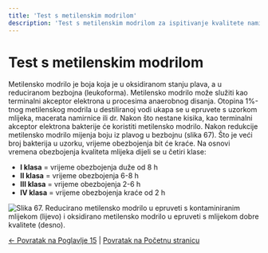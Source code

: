 ```yaml
---
title: 'Test s metilenskim modrilom'
description: 'Test s metilenskim modrilom za ispitivanje kvalitete namirnica'
---
```


# Test s metilenskim modrilom

Metilensko modrilo je boja koja je u oksidiranom stanju plava, a u reduciranom bezbojna (leukoforma). Metilensko modrilo može služiti kao terminalni akceptor elektrona u procesima anaerobnog disanja. Otopina 1%-tnog metilenskog modrila u destiliranoj vodi ukapa se u epruvete s uzorkom mlijeka, macerata namirnice ili dr. Nakon što nestane kisika, kao terminalni akceptor elektrona bakterije će koristiti metilensko modrilo. Nakon redukcije metilensko modrilo mijenja boju iz plavog u bezbojnu (slika 67). Što je veći broj bakterija u uzorku, vrijeme obezbojenja bit će kraće. Na osnovi vremena obezbojenja kvaliteta mlijeka dijeli se u četiri klase:

- **I klasa** = vrijeme obezbojenja duže od 8 h
- **II klasa** = vrijeme obezbojenja 6-8 h
- **III klasa** = vrijeme obezbojenja 2-6 h
- **IV klasa** = vrijeme obezbojenja kraće od 2 h

![Slika 67. Reducirano metilensko modrilo u epruveti s kontaminiranim mlijekom (lijevo) i oksidirano metilensko modrilo u epruveti s mlijekom dobre kvalitete (desno).](/Images/slika67.jpg)

[← Povratak na Poglavlje 15](../) | [Povratak na Početnu stranicu](/)


